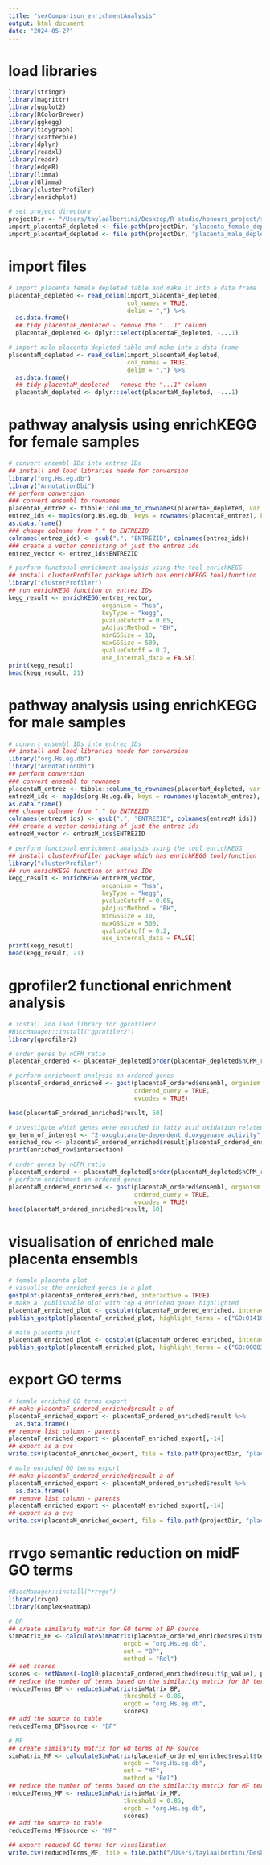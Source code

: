 ```yaml
---
title: "sexComparison_enrichmentAnalysis"
output: html_document
date: "2024-05-27"
---
```


# load libraries
```r
library(stringr)
library(magrittr)
library(ggplot2)
library(RColorBrewer)
library(ggkegg)
library(tidygraph)
library(scatterpie)
library(dplyr)
library(readxl)
library(readr)
library(edgeR)
library(limma)
library(Glimma)
library(clusterProfiler)
library(enrichplot)

# set project directory
projectDir <- "/Users/taylaalbertini/Desktop/R studio/honours_project/sexSpecific_comparison/rawData"
import_placentaF_depleted <- file.path(projectDir, "placenta_female_depleted_annotated.csv")
import_placentaM_depleted <- file.path(projectDir, "placenta_male_depleted_annotated.csv")
```

# import files
```r
# import placenta female depleted table and make it into a data frame
placentaF_depleted <- read_delim(import_placentaF_depleted,
                                 col_names = TRUE,
                                 delim = ",") %>%
  as.data.frame() 
  ## tidy placentaF_depleted - remove the "...1" column
  placentaF_depleted <- dplyr::select(placentaF_depleted, -...1)

# import male placenta depleted table and make into a data frame
placentaM_depleted <- read_delim(import_placentaM_depleted,
                                 col_names = TRUE,
                                 delim = ",") %>%
  as.data.frame()
  ## tidy placentaM_depleted - remove the "...1" column
  placentaM_depleted <- dplyr::select(placentaM_depleted, -...1)
```

# pathway analysis using enrichKEGG for female samples
```r
# convert ensembl IDs into entrez IDs
## install and load libraries neede for conversion
library("org.Hs.eg.db")
library("AnnotationDbi")
## perform conversion
### convert ensembl to rownames
placentaF_entrez <- tibble::column_to_rownames(placentaF_depleted, var = "ensembl")
entrez_ids <- mapIds(org.Hs.eg.db, keys = rownames(placentaF_entrez), keytype="ENSEMBL", column = "ENTREZID") %>%
as.data.frame()
### change colname from "." to ENTREZID
colnames(entrez_ids) <- gsub(".", "ENTREZID", colnames(entrez_ids))
### create a vector consisting of just the entrez ids
entrez_vector <- entrez_ids$ENTREZID

# perform functonal enrichment analysis using the tool enrichKEGG
## install clusterProfiler package which has enrichKEGG tool/function
library("clusterProfiler")
## run enrichKEGG function on entrez IDs
kegg_result <- enrichKEGG(entrez_vector, 
                          organism = "hsa",
                          keyType = "kegg", 
                          pvalueCutoff = 0.05, 
                          pAdjustMethod = "BH",
                          minGSSize = 10, 
                          maxGSSize = 500, 
                          qvalueCutoff = 0.2, 
                          use_internal_data = FALSE)
print(kegg_result)
head(kegg_result, 21)
```

# pathway analysis using enrichKEGG for male samples
```r
# convert ensembl IDs into entrez IDs
## install and load libraries neede for conversion
library("org.Hs.eg.db")
library("AnnotationDbi")
## perform conversion
### convert ensembl to rownames
placentaM_entrez <- tibble::column_to_rownames(placentaM_depleted, var = "ensembl")
entrezM_ids <- mapIds(org.Hs.eg.db, keys = rownames(placentaM_entrez), keytype="ENSEMBL", column = "ENTREZID") %>%
as.data.frame()
### change colname from "." to ENTREZID
colnames(entrezM_ids) <- gsub(".", "ENTREZID", colnames(entrezM_ids))
### create a vector consisting of just the entrez ids
entrezM_vector <- entrezM_ids$ENTREZID

# perform functonal enrichment analysis using the tool enrichKEGG
## install clusterProfiler package which has enrichKEGG tool/function
library("clusterProfiler")
## run enrichKEGG function on entrez IDs
kegg_result <- enrichKEGG(entrezM_vector, 
                          organism = "hsa",
                          keyType = "kegg", 
                          pvalueCutoff = 0.05, 
                          pAdjustMethod = "BH",
                          minGSSize = 10, 
                          maxGSSize = 500, 
                          qvalueCutoff = 0.2, 
                          use_internal_data = FALSE)
print(kegg_result)
head(kegg_result, 21)
```

# gprofiler2 functional enrichment analysis
```r
# install and laod library for gprofiler2
#BiocManager::install("gprofiler2")
library(gprofiler2)

# order genes by nCPM_ratio
placentaF_ordered <- placentaF_depleted[order(placentaF_depleted$nCPM_ratio_TMM, decreasing = TRUE),]

# perform enrichment analysis on ordered genes
placentaF_ordered_enriched <- gost(placentaF_ordered$ensembl, organism = "hsapiens",
                                   ordered_query = TRUE,
                                   evcodes = TRUE)

head(placentaF_ordered_enriched$result, 50)

# investigate which genes were enriched in fatty acid oxidation related GO terms
go_term_of_interest <- "2-oxoglutarate-dependent dioxygenase activity"
enriched_row <- placentaF_ordered_enriched$result[placentaF_ordered_enriched$result$term_name == go_term_of_interest, ]
print(enriched_row$intersection)
```

```r
# order genes by nCPM_ratio
placentaM_ordered <- placentaM_depleted[order(placentaM_depleted$nCPM_ratio_TMM, decreasing = TRUE),]
# perform enrichment on ordered genes
placentaM_ordered_enriched <- gost(placentaM_ordered$ensembl, organism = "hsapiens",
                                   ordered_query = TRUE,
                                   evcodes = TRUE)
head(placentaM_ordered_enriched$result, 50)
```

# visualisation of enriched male placenta ensembls
```r
# female placenta plot
# visualise the enriched genes in a plot
gostplot(placentaF_ordered_enriched, interactive = TRUE)
# make a 'publishable plot with top 4 enriched genes highlighted
placentaF_enriched_plot <- gostplot(placentaF_ordered_enriched, interactive = FALSE)
publish_gostplot(placentaF_enriched_plot, highlight_terms = c("GO:0141052", "GO:0032452", "GO:0140457", "GO:0032451"))

# male placenta plot
placentaM_enriched_plot <- gostplot(placentaM_ordered_enriched, interactive = FALSE)
publish_gostplot(placentaM_enriched_plot, highlight_terms = c("GO:0008397", "GO:0033778", "GO:0007155", "GO:0033779"))
```

# export GO terms
```r
# female enriched GO terms export
## make placentaF_ordered_enriched$result a df
placentaF_enriched_export <- placentaF_ordered_enriched$result %>%
  as.data.frame()
## remove list column - parents
placentaF_enriched_export <- placentaF_enriched_export[,-14]
## export as a cvs
write.csv(placentaF_enriched_export, file = file.path(projectDir, "placentaF_sexComparison_enrichedPathways.csv"))

# male enriched GO terms export
## make placentaF_ordered_enriched$result a df
placentaM_enriched_export <- placentaM_ordered_enriched$result %>%
  as.data.frame()
## remove list column - parents
placentaM_enriched_export <- placentaM_enriched_export[,-14]
## export as a cvs
write.csv(placentaM_enriched_export, file = file.path(projectDir, "placentaM_sexComparison_enrichedPathways.csv"))
```

# rrvgo semantic reduction on midF GO terms
```r
#BiocManager::install("rrvgo")
library(rrvgo)
library(ComplexHeatmap)

# BP 
## create similarity matrix for GO terms of BP source
simMatrix_BP <- calculateSimMatrix(placentaF_ordered_enriched$result$term_id,
                                orgdb = "org.Hs.eg.db",
                                ont = "BP",
                                method = "Rel")
## set scores
scores <- setNames(-log10(placentaF_ordered_enriched$result$p_value), placentaF_ordered_enriched$result$term_id)
## reduce the number of terms based on the similarity matrix for BP terms
reducedTerms_BP <- reduceSimMatrix(simMatrix_BP,
                                threshold = 0.85,
                                orgdb = "org.Hs.eg.db",
                                scores)
## add the source to table
reducedTerms_BP$source <- "BP"

# MF 
## create similarity matrix for GO terms of MF source
simMatrix_MF <- calculateSimMatrix(placentaF_ordered_enriched$result$term_id,
                                orgdb = "org.Hs.eg.db",
                                ont = "MF",
                                method = "Rel")
## reduce the number of terms based on the similarity matrix for MF terms
reducedTerms_MF <- reduceSimMatrix(simMatrix_MF,
                                threshold = 0.85,
                                orgdb = "org.Hs.eg.db",
                                scores)
## add the source to table
reducedTerms_MF$source <- "MF"

## export reduced GO terms for visualisation
write.csv(reducedTerms_MF, file = file.path("/Users/taylaalbertini/Desktop/R studio/honours_project/fetal_comparison/enrichmentAnalysis_fetal.Rproj/raw_data/midF_sexspecific.csv"))
```

